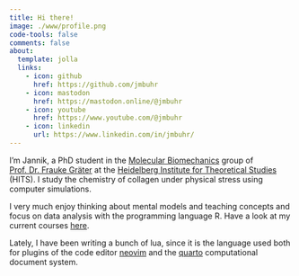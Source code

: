 ```yaml
---
title: Hi there!
image: ./www/profile.png
code-tools: false
comments: false
about:
  template: jolla
  links:
    - icon: github
      href: https://github.com/jmbuhr
    - icon: mastodon
      href: https://mastodon.online/@jmbuhr
    - icon: youtube
      href: https://www.youtube.com/@jmbuhr
    - icon: linkedin
      url: https://www.linkedin.com/in/jmbuhr/
---
```


I'm Jannik, a PhD student in the [Molecular Biomechanics](https://www.h-its.org/research/mbm/) group of [Prof. Dr. Frauke Gräter](https://www.h-its.org/people/prof-dr-frauke-grater/) at the [Heidelberg Institute for Theoretical Studies](https://www.h-its.org/) (HITS).
I study the chemistry of collagen under physical stress using computer simulations.

I very much enjoy thinking about mental models and teaching concepts
and focus on data analysis with the programming language R.
Have a look at my current courses [here](/teaching).

Lately, I have been writing a bunch of lua, since it is the language used both for plugins of the code editor [neovim](https://github.com/neovim/neovim) and the [quarto](https://quarto.org/) computational document system.


<a rel="me" href="https://mastodon.online/@jmbuhr"></a>
